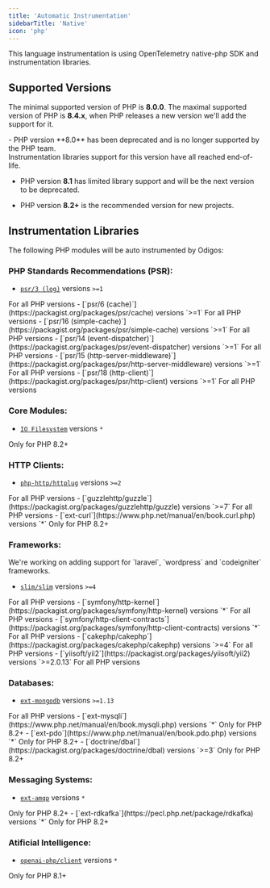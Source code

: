 ```yaml
---
title: 'Automatic Instrumentation'
sidebarTitle: 'Native'
icon: 'php'
---
```


<Info>
  This language instrumentation is using OpenTelemetry native-php SDK and instrumentation libraries.
</Info>

## Supported Versions

The minimal supported version of PHP is **8.0.0**.
The maximal supported version of PHP is **8.4.x**, when PHP releases a new version we'll add the support for it.

<Warning>
  - PHP version **8.0** has been deprecated and is no longer supported by the PHP team.<br />
    Instrumentation libraries support for this version have all reached end-of-life.

  - PHP version **8.1** has limited library support and will be the next version to be deprecated.

  - PHP version **8.2+** is the recommended version for new projects.
</Warning>

## Instrumentation Libraries

The following PHP modules will be auto instrumented by Odigos:

### PHP Standards Recommendations (PSR):

- [`psr/3 (log)`](https://packagist.org/packages/psr/log) versions `>=1`
<Check>
  For all PHP versions
</Check>
- [`psr/6 (cache)`](https://packagist.org/packages/psr/cache) versions `>=1`
<Check>
  For all PHP versions
</Check>
- [`psr/16 (simple-cache)`](https://packagist.org/packages/psr/simple-cache) versions `>=1`
<Check>
  For all PHP versions
</Check>
- [`psr/14 (event-dispatcher)`](https://packagist.org/packages/psr/event-dispatcher) versions `>=1`
<Check>
  For all PHP versions
</Check>
- [`psr/15 (http-server-middleware)`](https://packagist.org/packages/psr/http-server-middleware) versions `>=1`
<Check>
  For all PHP versions
</Check>
- [`psr/18 (http-client)`](https://packagist.org/packages/psr/http-client) versions `>=1`
<Check>
  For all PHP versions
</Check>

### Core Modules:

- [`IO Filesystem`](https://www.php.net/manual/en/book.filesystem.php) versions `*`
<Warning>
  Only for PHP 8.2+
</Warning>

### HTTP Clients:

- [`php-http/httplug`](https://packagist.org/packages/php-http/httplug) versions `>=2`
<Check>
  For all PHP versions
</Check>
- [`guzzlehttp/guzzle`](https://packagist.org/packages/guzzlehttp/guzzle) versions `>=7`
<Check>
  For all PHP versions
</Check>
- [`ext-curl`](https://www.php.net/manual/en/book.curl.php) versions `*`
<Warning>
  Only for PHP 8.2+
</Warning>

### Frameworks:

<Info>
  We're working on adding support for `laravel`, `wordpress` and `codeigniter` frameworks.
</Info>

- [`slim/slim`](https://packagist.org/packages/slim/slim) versions `>=4`
<Check>
  For all PHP versions
</Check>
- [`symfony/http-kernel`](https://packagist.org/packages/symfony/http-kernel) versions `*`
<Check>
  For all PHP versions
</Check>
- [`symfony/http-client-contracts`](https://packagist.org/packages/symfony/http-client-contracts) versions `*`
<Check>
  For all PHP versions
</Check>
- [`cakephp/cakephp`](https://packagist.org/packages/cakephp/cakephp) versions `>=4`
<Check>
  For all PHP versions
</Check>
- [`yiisoft/yii2`](https://packagist.org/packages/yiisoft/yii2) versions `>=2.0.13`
<Check>
  For all PHP versions
</Check>

### Databases:

- [`ext-mongodb`](https://www.php.net/manual/en/book.mongodb.php) versions `>=1.13`
<Check>
  For all PHP versions
</Check>
- [`ext-mysqli`](https://www.php.net/manual/en/book.mysqli.php) versions `*`
<Warning>
  Only for PHP 8.2+
</Warning>
- [`ext-pdo`](https://www.php.net/manual/en/book.pdo.php) versions `*`
<Warning>
  Only for PHP 8.2+
</Warning>
- [`doctrine/dbal`](https://packagist.org/packages/doctrine/dbal) versions `>=3`
<Warning>
  Only for PHP 8.2+
</Warning>

### Messaging Systems:

- [`ext-amqp`](https://pecl.php.net/package/amqp) versions `*`
<Warning>
  Only for PHP 8.2+
</Warning>
- [`ext-rdkafka`](https://pecl.php.net/package/rdkafka) versions `*`
<Warning>
  Only for PHP 8.2+
</Warning>

### Atificial Intelligence:

- [`openai-php/client`](https://packagist.org/packages/openai-php/client) versions `*`
<Warning>
  Only for PHP 8.1+
</Warning>

